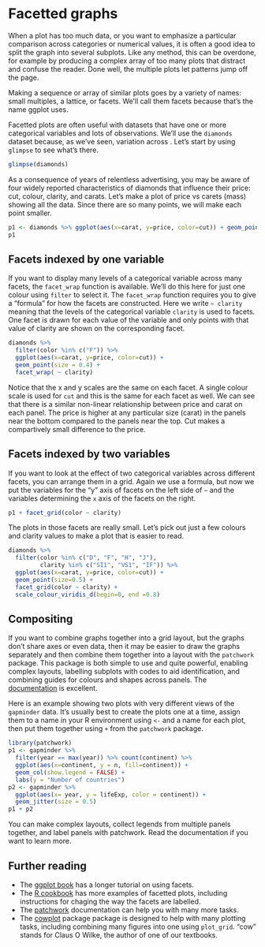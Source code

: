 # Facetted graphs {#facets}

When a plot has too much data, or you want to emphasize a particular comparison across categories or numerical values, it is often a good idea to split the graph into several subplots. Like any method, this can be overdone, for example by producing a complex array of too many plots that distract and confuse the reader. Done well, the multiple plots let patterns jump off the page.

Making a sequence or array of similar plots goes by a variety of names: small multiples, a lattice, or facets. We'll call them facets because that's the name ggplot uses.

Facetted plots are often useful with datasets that have one or more categorical variables and lots of observations. We'll use the `diamonds` dataset because, as we've seen, variation across . Let's start by using `glimpse` to see what's there.

```r
glimpse(diamonds)
```

As a consequence of years of relentless advertising, you may be aware of four widely reported characteristics of diamonds that influence their price: cut, colour, clarity, and carats. Let's make a plot of price vs carets (mass) showing all the data. Since there are so many points, we will make each point smaller.

```r
p1 <- diamonds %>% ggplot(aes(x=carat, y=price, color=cut)) + geom_point(size=0.4)
p1
```
## Facets indexed by one variable

If you want to display many levels of a categorical variable across many facets, the `facet_wrap` function is available. We'll do this here for just one colour using `filter` to select it. The `facet_wrap` function requires you to give a "formula" for how the facets are constructed. Here we write `~ clarity` meaning that the levels of the categorical variable `clarity` is used to facets. One facet is drawn for each value of the variable and only points with that value of clarity are shown on the corresponding facet.

```r
diamonds %>% 
  filter(color %in% c("F")) %>%
  ggplot(aes(x=carat, y=price, color=cut)) + 
  geom_point(size = 0.4) +
  facet_wrap( ~ clarity) 
```

Notice that the x and y scales are the same on each facet. A single colour scale is used for `cut` and this is the same for each facet as well. We can see that there is a similar non-linear relationship between price and carat on each panel. The price is higher at any particular size (carat) in the panels near the bottom compared to the panels near the top. Cut makes a compartively small difference to the price. 

## Facets indexed by two variables

If you want to look at the effect of two categorical variables across different facets, you can arrange them in a grid. Again we use a formula, but now we put the variables for the "y" axis of facets on the left side of `~` and the variables determining the `x` axis of the facets on the right.

```r
p1 + facet_grid(color ~ clarity)
```

The plots in those facets are really small. Let's pick out just a few colours and clarity values to make a plot that is easier to read. 

```r
diamonds %>% 
  filter(color %in% c("D", "F", "H", "J"), 
         clarity %in% c("SI1", "VS1", "IF")) %>%
  ggplot(aes(x=carat, y=price, color=cut)) + 
  geom_point(size=0.5) +
  facet_grid(color ~ clarity) + 
  scale_colour_viridis_d(begin=0, end =0.8) 
```

## Compositing

If you want to combine graphs together into a grid layout, but the graphs don't share axes or even data, then it may be easier to draw the graphs separately and then combine them together into a layout with the `patchwork` package. This package is both simple to use and quite powerful, enabling complex layouts, labelling subplots with codes to aid identification, and combining guides for colours and shapes across panels. The [documentation](https://patchwork.data-imaginist.com/) is excellent.

Here is an example showing two plots with very different views of the `gapminder` data. It's usually best to create the plots one at a time, assign them to a name in your R environment using `<-` and a name for each plot, then put them together using `+` from the `patchwork` package.

```r
library(patchwork)
p1 <- gapminder %>% 
  filter(year == max(year)) %>% count(continent) %>% 
  ggplot(aes(x=continent, y = n, fill=continent)) +
  geom_col(show.legend = FALSE) +
  labs(y = "Number of countries") 
p2 <- gapminder %>%
  ggplot(aes(x= year, y = lifeExp, color = continent)) + 
  geom_jitter(size = 0.5)
p1 + p2 
```

You can make complex layouts, collect legends from multiple panels together, and label panels with patchwork. Read the documentation if you want to learn more.


## Further reading

* The [ggplot book](https://ggplot2-book.org/facet.html) has a longer tutorial on using facets.
* The [R cookbook](http://www.cookbook-r.com/Graphs/Facets_(ggplot2)/) has more examples of facetted plots, including instructions for chaging the way the facets are labelled.
* The [patchwork](https://patchwork.data-imaginist.com/) documentation can help you with many more tasks.
* The [cowplot](https://cran.r-project.org/web/packages/cowplot/vignettes/introduction.html#:~:text=The%20cowplot%20package%20is%20a,or%20mix%20plots%20with%20images.) package package is designed to help with many plotting tasks, including combining many figures into one using `plot_grid`. "cow" stands for Claus O Wilke, the author of one of our textbooks.



